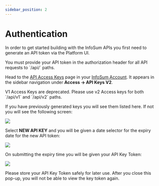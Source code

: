```yaml
---
sidebar_position: 2
---
```




# Authentication

In order to get started building with the InfoSum APIs you first need to generate an API token via the Platform UI.

<Admonition type="note">
You must provide your API token in the authorization header for all API requests to `/api/` paths.
</Admonition>

Head to the [API Access Keys](https://accounts.infosum.com/access/api-keys-v2) page in your [InfoSum Account](https://accounts.infosum.com/). It appears in the sidebar navigation under **Access &rarr; API Keys V2**.

<Admonition type="note">
V1 Access Keys are deprecated. Please use v2 Access keys for both `/api/v1` and `/api/v2` paths.
</Admonition>

If you have previously generated keys you will see them listed here. If not you will see the following screen:

<img src={NoAPIKeysImageURL}/><p/>
Select **NEW API KEY** and you will be given a date selector for the expiry date for the new API token:

<img src={SetExpiryImageURL} className="center_half_image" /><p/>
On submitting the expiry time you will be given your API Key Token:

<img src={GrantedAPIKeysImageURL} className="center_half_image"/><p/>
Please store your API Key Token safely for later use. After you close this pop-up, you will not be able to view the key token again.
